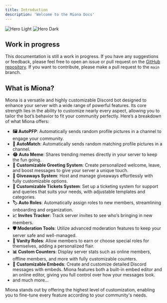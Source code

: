 ```yaml
---
title: Introduction
description: 'Welcome to the Miona Docs'
---
```


<img
  className="block dark:hidden"
  src="/images/wip-light.png"
  alt="Hero Light"
/>
<img
  className="hidden dark:block"
  src="/images/wip.png"
  alt="Hero Dark"
/>

## Work in progress
This documentation is still a work in progress. If you have any suggestions or
feedback, please feel free to open an issue or pull request on the [GitHub repository](https://github.com/miona-cc/docs/tree/main). 
If you want to contribute, please make a pull request to the 
`main` branch.

## What is Miona?
Miona is a versatile and highly customizable Discord bot designed to enhance your server with a wide range of powerful features. Its core strength lies in the ability to customize nearly every aspect, allowing you to tailor the bot’s behavior to fit your community perfectly. Here’s a breakdown of what Miona offers:

- **🖼️ AutoPFP**: Automatically sends random profile pictures in a channel to engage your community.
- **🔗 AutoMatch**: Automatically sends random matching profile pictures in a channel.
- **😂 Auto Meme**: Shares trending memes directly in your server to keep the fun going.
- **👋 Customizable Greeting System**: Create personalized welcome, leave, and boost messages to give your server a unique touch.
- **🎉 Giveaways System**: Host and manage giveaways effortlessly with fully customizable options.
- **🎫 Customizable Tickets System**: Set up a ticketing system for support and queries that suits your needs, with adjustable templates and categories.
- **🏷️ Auto Roles**: Automatically assign roles to new members, streamlining onboarding and organization.
- **📈 Invites Tracker**: Track server invites to see who’s bringing in new members.
- **🛡️ Moderation Tools**: Utilize advanced moderation features to keep your server safe and well-managed.
- **🌟 Vanity Roles**: Allow members to earn or choose special roles for themselves, adding a personalized flair.
- **📊 Custom Counters**: Display server stats such as online members, offline members, and more with fully customizable counters.
- **📑 Customizable Embeds**: Create and customize detailed Discord messages with embeds. Miona features both a built-in embed editor and an online editor, giving you full control over how your messages look.
- and much more...

Miona stands out by offering the highest level of customization, enabling you to fine-tune every feature according to your community's needs.